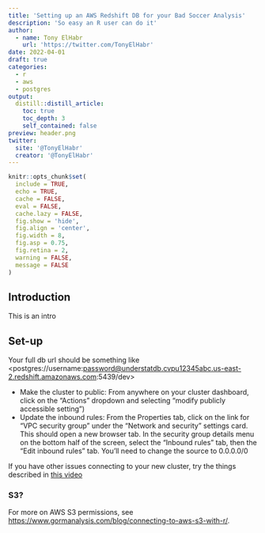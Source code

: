 ```yaml
---
title: 'Setting up an AWS Redshift DB for your Bad Soccer Analysis'
description: 'So easy an R user can do it'
author:
  - name: Tony ElHabr
    url: 'https://twitter.com/TonyElHabr'
date: 2022-04-01
draft: true
categories:
  - r
  - aws
  - postgres
output: 
  distill::distill_article:
    toc: true
    toc_depth: 3
    self_contained: false
preview: header.png
twitter:
  site: '@TonyElHabr'
  creator: '@TonyElHabr'
---
```


```r
knitr::opts_chunk$set(
  include = TRUE,
  echo = TRUE,
  cache = FALSE,
  eval = FALSE,
  cache.lazy = FALSE,
  fig.show = 'hide',
  fig.align = 'center',
  fig.width = 8,
  fig.asp = 0.75,
  fig.retina = 2,
  warning = FALSE,
  message = FALSE
)
```

## Introduction

This is an intro

## Set-up

Your full db url should be something like \<postgres://username:[password\@understatdb.cvpu12345abc.us-east-2.redshift.amazonaws.com](mailto:password@understatdb.cvpu12345abc.us-east-2.redshift.amazonaws.com){.email}:5439/dev>

-   Make the cluster to public: From anywhere on your cluster dashboard, click on the "Actions" dropdown and selecting "modify publicly accessible setting")
-   Update the inbound rules: From the Properties tab, click on the link for "VPC security group" under the "Network and security" settings card. This should open a new browser tab. In the security group details menu on the bottom half of the screen, select the "Inbound rules" tab, then the "Edit inbound rules" tab. You'll need to change the source to 0.0.0.0/0

If you have other issues connecting to your new cluster, try the things described in [this video](https://www.youtube.com/watch?v=Tb6pwNrBt_Y)

### S3?

For more on AWS S3 permissions, see <https://www.gormanalysis.com/blog/connecting-to-aws-s3-with-r/>.

